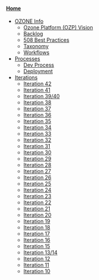 ====[[Home]]====
* [[OZONE Info]]
** [[Ozone Platform (OZP) Vision]]
** [[Backlog]]
**[[508 Best Practices]]
** [[Taxonomy]]
** [[Workflows]]
* [[Processes]]
** [[Dev Process]]
** [[Deployment]]
* [[Iterations]]
**[[Iteration 42]]
**[[Iteration 41]]
**[[Iteration 39/40]]
**[[Iteration 38]]
**[[Iteration 37]]
**[[Iteration 36]]
**[[Iteration 35]]
**[[Iteration 34]]
**[[Iteration 33]]
**[[Iteration 32]]
**[[Iteration 31]]
**[[Iteration 30]]
**[[Iteration 29]]
**[[Iteration 28]]
**[[Iteration 27]]
**[[Iteration 26]]
**[[Iteration 25]]
**[[Iteration 24]]
**[[Iteration 23]]
**[[Iteration 22]]
**[[Iteration 21]]
**[[Iteration 20]]
**[[Iteration 19]]
**[[Iteration 18]]
**[[Iteration 17]]
** [[Iteration 16]]
** [[Iteration 15]]
** [[Iteration 13/14]]
** [[Iteration 12]]
** [[Iteration 11]]
** [[Iteration 10]]